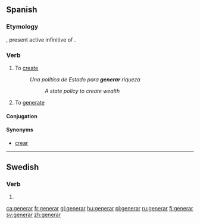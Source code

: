 ==Spanish==
===Etymology===
{{etyl|la|es}} {{term|generare|generāre|lang=la}}, present active infinitive of {{term|genero|lang=la}}.

===Verb===
{{es-verb|gener|ar}}

# To [[create]]
#:''Una política de Estado para '''generar''' riqueza''
#::''A state policy to create wealth''
# To [[generate]]

====Conjugation====
{{es-conj-ar|gener}}

====Synonyms====
* [[crear]]

----

==Swedish==

===Verb===
{{infl|sv|verb form}}

# {{sv-verb-form-pre|genera}}

[[ca:generar]]
[[fr:generar]]
[[gl:generar]]
[[hu:generar]]
[[pl:generar]]
[[ru:generar]]
[[fi:generar]]
[[sv:generar]]
[[zh:generar]]